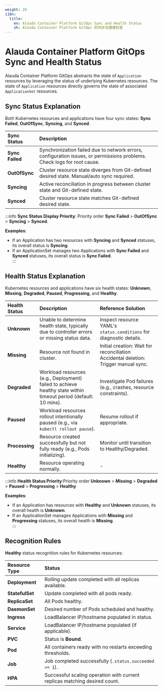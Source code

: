 ```yaml
---
weight: 20
i18n:
  title:
    en: Alauda Container Platform GitOps Sync and Health Status
    zh: Alauda Container Platform GitOps 的同步及健康检查
---
```


# Alauda Container Platform GitOps Sync and Health Status

Alauda Container Platform GitOps abstracts the state of `Application` resources by leveraging the status of underlying Kubernetes resources. The state of `Application` resources directly governs the state of associated `ApplicationSet` resources.  

## Sync Status Explanation 

Both Kubernetes resources and applications have four sync states: **Sync Failed**, **OutOfSync**, **Syncing**, and **Synced**.  

| **Sync Status**  | **Description**                                 |
| :--------------- | :---------------------------------------------- |
| **Sync Failed** | Synchronization failed due to network errors, configuration issues, or permissions problems. Check logs for root cause. |
| **OutOfSync** | Cluster resource state diverges from Git-defined desired state. Manual/auto sync required. |
| **Syncing** | Active reconciliation in progress between cluster state and Git-defined state. |
| **Synced** | Cluster resource state matches Git-defined desired state. |

:::info
**Sync Status Display Priority**: Priority order **Sync Failed** > **OutOfSync** > **Syncing** > **Synced**.

**Examples**:  
- If an Application has two resources with **Syncing** and **Synced** statuses, its overall status is **Syncing**.    
- If an ApplicationSet manages two Applications with **Sync Failed** and **Synced** statuses, its overall status is **Sync Failed**.  
:::

## Health Status Explanation

Kubernetes resources and applications have six health states: **Unknown**, **Missing**, **Degraded**, **Paused**, **Progressing**, and **Healthy**.  

| **Health Status** | **Description**  | **Reference Solution**   |
|:----------------- |:---------------- |:------------------------ |
| **Unknown**   | Unable to determine health state, typically due to controller errors or missing status data.  | Inspect resource YAML's `status.conditions` for diagnostic details. |
| **Missing**   | Resource not found in cluster. | Initial creation: Wait for reconciliation <br/> Accidental deletion: Trigger manual sync. |
| **Degraded**   | Workload resources (e.g., Deployment) failed to achieve healthy state within timeout period (default: 10 mins). | Investigate Pod failures (e.g., crashes, resource constraints). |
| **Paused**   | Workload resources rollout intentionally paused (e.g., via <code>kubectl rollout pause</code>). | Resume rollout if appropriate.|
| **Processing** | Resource created successfully but not fully ready (e.g., Pods initializing). | Monitor until transition to Healthy/Degraded. |
| **Healthy**   | Resource operating normally.   | - |

:::info
**Health Status Priority**:Priority order **Unknown** > **Missing** > **Degraded** > **Paused** > **Progressing** > **Healthy**  

**Examples**:  
- If an Application has resources with **Healthy** and **Unknown** statuses, its overall health is **Unknown**.  
- If an ApplicationSet manages Applications with **Missing** and **Progressing** statuses, its overall health is **Missing**.  
:::

## Recognition Rules

**Healthy** status recognition rules for Kubernetes resources: 

| **Resource Type**               | **Status**                                      |
| :------------------------ | :------------------------------------ |
| **Deployment**           | Rolling update completed with all replicas available.  |
| **StatefulSet**          | Update completed with all pods ready.       |
| **ReplicaSet**           | All Pods healthy.             |
| **DaemonSet**            | Desired number of Pods scheduled and healthy.  |
| **Ingress**              | LoadBalancer IP/hostname populated in status.  |
| **Service**              | LoadBalancer IP/hostname populated (if applicable).  |
| **PVC**                  | Status is **Bound**.                      |
| **Pod**                  | All containers ready with no restarts exceeding thresholds.    |
| **Job**                  | Job completed successfully (`.status.succeeded >= 1`).   |
| **HPA**                  | Successful scaling operation with current replicas matching desired count.  |
